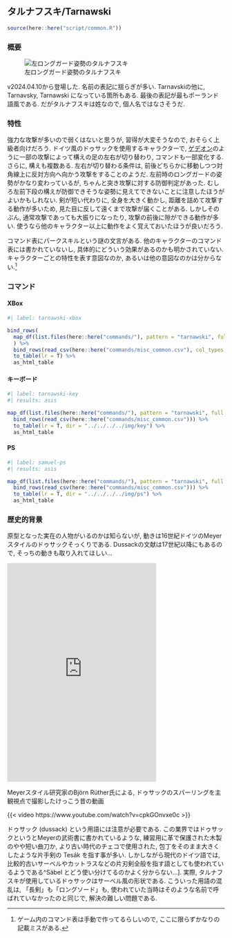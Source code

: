 ## タルナフスキ/Tarnawski {#sec-Tarnawski}

```r
source(here::here("script/common.R"))
```


### 概要 {-}

![左ロングガード姿勢のタルナフスキ](/img/Tarnawski.jpg){#fig-tarnawski}

v2024.04.10から登場した. 名前の表記に揺らぎが多い. Tarnavskiの他に, Tarnavsky, Tarnawski になっている箇所もある. 最後の表記が最もポーランド語風である. だがタルナフスキは姓なので, 個人名ではなさそうだ.

### 特性 {-}

強力な攻撃が多いので弱くはないと思うが, 習得が大変そうなので, おそらく上級者向けだろう. ドイツ風のドゥサックを使用するキャラクターで, [ゲデオン](Gedeon.qmd#sec-Gedeon)のように一部の攻撃によって構えの足の左右が切り替わり, コマンドも一部変化する. さらに, 構えも複数ある.  左右が切り替わる条件は, 前後どちらかに移動しつつ対角線上に反対方向へ向かう攻撃をすることのようだ. 左前時のロングガードの姿勢がかなり変わっているが, ちゃんと突き攻撃に対する防御判定があった. むしろ左前下段の構えが防御できそうな姿勢に見えてできないことに注意したほうがよいかもしれない. 剣が短い代わりに, 全身を大きく動かし, 距離を詰めて攻撃する動作が多いため, 見た目に反して遠くまで攻撃が届くことがある. しかしそのぶん, 通常攻撃であっても大振りになったり, 攻撃の前後に隙ができる動作が多い. 使うなら他のキャラクター以上に動作をよく覚えておいたほうが良いだろう. 

コマンド表にパークスキルという謎の文言がある. 他のキャラクターのコマンド表には書かれていないし, 具体的にどういう効果があるのかも明かされていない. キャラクターごとの特性を表す意図なのか, あるいは他の意図なのかは分からない.^[ゲーム内のコマンド表は手動で作ってるらしいので, ここに限らずかなりの記載ミスがある.]

### コマンド {-}

:::{.panel-tabset}

#### XBox

```r
#| label: tarnawski-xbox

bind_rows(
  map_df(list.files(here::here("commands/"), pattern = "tarnawski", full.names = T), ~read_csv(.x, col_types = "c"))
  ) %>%
  bind_rows(read_csv(here::here("commands/misc_common.csv"), col_types = "c")) %>%
  to_table(lr = T) %>%
  as_html_table
```

#### キーボード

```r
#| label: tarnawski-key
#| results: asis

map_df(list.files(here::here("commands/"), pattern = "tarnawski", full.names = T), read_csv) %>%
  bind_rows(read_csv(here::here("commands/misc_common.csv"))) %>%
  to_table(lr = T, dir = "../../../../img/key") %>%
  as_html_table
```

#### PS

```r
#| label: samuel-ps
#| results: asis

map_df(list.files(here::here("commands/"), pattern = "tarnawski", full.names = T), read_csv) %>%
  bind_rows(read_csv(here::here("commands/misc_common.csv"))) %>%
  to_table(lr = T, dir = "../../../../img/ps") %>%
  as_html_table
```

:::

### 歴史的背景 {-}

原型となった実在の人物がいるのかは知らないが, 動きは16世紀ドイツのMeyerスタイルのドゥサックそっくりである. Dussackの文献は17世紀以降にもあるので, そっちの動きも取り入れてほしい...

<iframe src="https://assets.pinterest.com/ext/embed.html?id=1144125480328793373" height="507" width="345" frameborder="0" scrolling="no" ></iframe>

Meyerスタイル研究家のBjörn Rüther氏による, ドゥサックのスパーリングを主観視点で撮影したけっこう昔の動画

{{< video https://www.youtube.com/watch?v=cpkGOnvxe0c >}}

ドゥサック (dussack) という用語には注意が必要である. この業界ではドゥサックというとMeyerの武術書に書かれているような, 練習用に革で保護された木製のやや短い曲刀か, より古い時代のチェコで使用された, 包丁をそのまま大きくしたような片手剣の Tesák を指す事が多い. しかしながら現代のドイツ語では, 比較的古いサーベルやカットラスなどの片刃剣全般を指す語としても使われているようである^Säbel とどう使い分けてるのかよく分からない...]. 実際, タルナフスキが使用しているドゥサックはサーベル風の形状である. こういった用語の混乱は, 「長剣」も「ロングソード」も, 使われていた当時はそのような名前で呼ばれていなかったのと同じで, 解決の難しい問題である.
